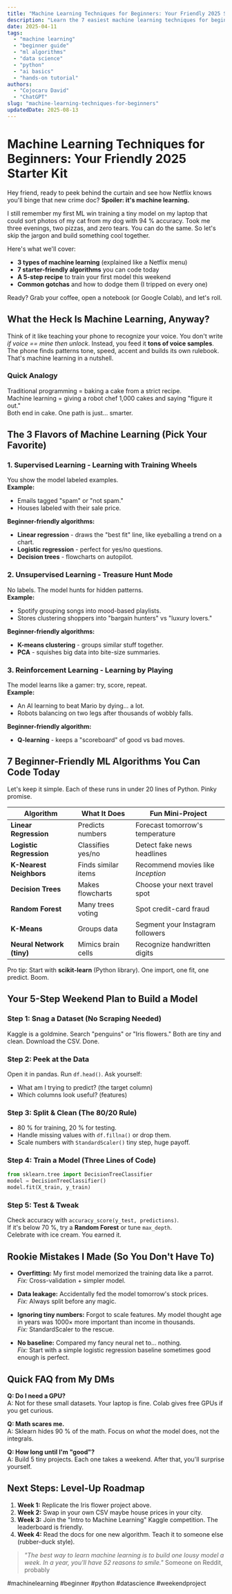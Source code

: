 ```yaml
---
title: "Machine Learning Techniques for Beginners: Your Friendly 2025 Starter Kit"
description: "Learn the 7 easiest machine learning techniques for beginners, plus a foolproof 5-step plan to build your first model this weekend. No PhD required."
date: 2025-04-11
tags:
  - "machine learning"
  - "beginner guide"
  - "ml algorithms"
  - "data science"
  - "python"
  - "ai basics"
  - "hands-on tutorial"
authors:
  - "Cojocaru David"
  - "ChatGPT"
slug: "machine-learning-techniques-for-beginners"
updatedDate: 2025-08-13
---
```


# Machine Learning Techniques for Beginners: Your Friendly 2025 Starter Kit

Hey friend, ready to peek behind the curtain and see how Netflix knows you'll binge that new crime doc? **Spoiler: it's machine learning.**  

I still remember my first ML win training a tiny model on my laptop that could sort photos of my cat from my dog with 94 % accuracy. Took me three evenings, two pizzas, and zero tears. You can do the same. So let's skip the jargon and build something cool together.

Here's what we'll cover:

- **3 types of machine learning** (explained like a Netflix menu)  
- **7 starter-friendly algorithms** you can code today  
- **A 5-step recipe** to train your first model this weekend  
- **Common gotchas** and how to dodge them (I tripped on every one)  

Ready? Grab your coffee, open a notebook (or Google Colab), and let's roll.

## What the Heck Is Machine Learning, Anyway?

Think of it like teaching your phone to recognize your voice. You don't write *if voice == mine then unlock*. Instead, you feed it **tons of voice samples**. The phone finds patterns tone, speed, accent and builds its own rulebook. That's machine learning in a nutshell.

### Quick Analogy  
Traditional programming = baking a cake from a strict recipe.  
Machine learning = giving a robot chef 1,000 cakes and saying "figure it out."  
Both end in cake. One path is just... smarter.

## The 3 Flavors of Machine Learning (Pick Your Favorite)

### 1. Supervised Learning - Learning with Training Wheels  
You show the model labeled examples.  
**Example:**  
- Emails tagged "spam" or "not spam."  
- Houses labeled with their sale price.

**Beginner-friendly algorithms:**  
- **Linear regression** - draws the "best fit" line, like eyeballing a trend on a chart.  
- **Logistic regression** - perfect for yes/no questions.  
- **Decision trees** - flowcharts on autopilot.

### 2. Unsupervised Learning - Treasure Hunt Mode  
No labels. The model hunts for hidden patterns.  
**Example:**  
- Spotify grouping songs into mood-based playlists.  
- Stores clustering shoppers into "bargain hunters" vs "luxury lovers."

**Beginner-friendly algorithms:**  
- **K-means clustering** - groups similar stuff together.  
- **PCA** - squishes big data into bite-size summaries.

### 3. Reinforcement Learning - Learning by Playing  
The model learns like a gamer: try, score, repeat.  
**Example:**  
- An AI learning to beat Mario by dying... a lot.  
- Robots balancing on two legs after thousands of wobbly falls.

**Beginner-friendly algorithm:**  
- **Q-learning** - keeps a "scoreboard" of good vs bad moves.

## 7 Beginner-Friendly ML Algorithms You Can Code Today

Let's keep it simple. Each of these runs in under 20 lines of Python. Pinky promise.

| Algorithm | What It Does | Fun Mini-Project |
|-----------|--------------|------------------|
| **Linear Regression** | Predicts numbers | Forecast tomorrow's temperature |
| **Logistic Regression** | Classifies yes/no | Detect fake news headlines |
| **K-Nearest Neighbors** | Finds similar items | Recommend movies like *Inception* |
| **Decision Trees** | Makes flowcharts | Choose your next travel spot |
| **Random Forest** | Many trees voting | Spot credit-card fraud |
| **K-Means** | Groups data | Segment your Instagram followers |
| **Neural Network (tiny)** | Mimics brain cells | Recognize handwritten digits |

Pro tip: Start with **scikit-learn** (Python library). One import, one fit, one predict. Boom.

## Your 5-Step Weekend Plan to Build a Model

### Step 1: Snag a Dataset (No Scraping Needed)  
Kaggle is a goldmine. Search "penguins" or "Iris flowers." Both are tiny and clean. Download the CSV. Done.

### Step 2: Peek at the Data  
Open it in pandas. Run `df.head()`. Ask yourself:  
- What am I trying to predict? (the target column)  
- Which columns look useful? (features)

### Step 3: Split & Clean (The 80/20 Rule)  
- 80 % for training, 20 % for testing.  
- Handle missing values with `df.fillna()` or drop them.  
- Scale numbers with `StandardScaler()` tiny step, huge payoff.

### Step 4: Train a Model (Three Lines of Code)  
```python
from sklearn.tree import DecisionTreeClassifier
model = DecisionTreeClassifier()
model.fit(X_train, y_train)
```

### Step 5: Test & Tweak  
Check accuracy with `accuracy_score(y_test, predictions)`.  
If it's below 70 %, try a **Random Forest** or tune `max_depth`.  
Celebrate with ice cream. You earned it.

## Rookie Mistakes I Made (So You Don't Have To)

- **Overfitting:** My first model memorized the training data like a parrot.  
  *Fix:* Cross-validation + simpler model.

- **Data leakage:** Accidentally fed the model tomorrow's stock prices.  
  *Fix:* Always split before any magic.

- **Ignoring tiny numbers:** Forgot to scale features. My model thought age in years was 1000× more important than income in thousands.  
  *Fix:* StandardScaler to the rescue.

- **No baseline:** Compared my fancy neural net to... nothing.  
  *Fix:* Start with a simple logistic regression baseline sometimes good enough is perfect.

## Quick FAQ from My DMs

**Q: Do I need a GPU?**  
A: Not for these small datasets. Your laptop is fine. Colab gives free GPUs if you get curious.

**Q: Math scares me.**  
A: Sklearn hides 90 % of the math. Focus on *what* the model does, not the integrals.

**Q: How long until I'm "good"?**  
A: Build 5 tiny projects. Each one takes a weekend. After that, you'll surprise yourself.

## Next Steps: Level-Up Roadmap

1. **Week 1:** Replicate the Iris flower project above.  
2. **Week 2:** Swap in your own CSV maybe house prices in your city.  
3. **Week 3:** Join the "Intro to Machine Learning" Kaggle competition. The leaderboard is friendly.  
4. **Week 4:** Read the docs for one new algorithm. Teach it to someone else (rubber-duck style).

> _"The best way to learn machine learning is to build one lousy model a week. In a year, you'll have 52 reasons to smile."_   Someone on Reddit, probably

#machinelearning #beginner #python #datascience #weekendproject
